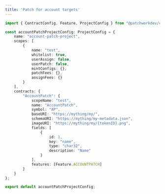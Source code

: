 ```yaml
---
title: 'Patch for account targets'
---
```


```typescript
import { ContractConfig, Feature, ProjectConfig } from "@patchworkdev/common/types";

const accountPatchProjectConfig: ProjectConfig = {
    name: "account-patch-project",
    scopes: [
        {
            name: "test",
            whitelist: true,
            userAssign: false,
            userPatch: false,
            mintConfigs: {},
            patchFees: {},
            assignFees: {}
        }
    ],
    contracts: {
        "AccountPatch": {
            scopeName: "test",
            name: "AccountPatch",
            symbol: "AP",
            baseURI: "https://mything/my/",
            schemaURI: "https://mything/my-metadata.json",
            imageURI: "https://mything/my/{tokenID}.png",
            fields: [
                {
                    id: 1,
                    key: "name",
                    type: "char32",
                    description: "Name"
                }
            ],
            features: [Feature.ACCOUNTPATCH]
        }
    }
};

export default accountPatchProjectConfig;
```